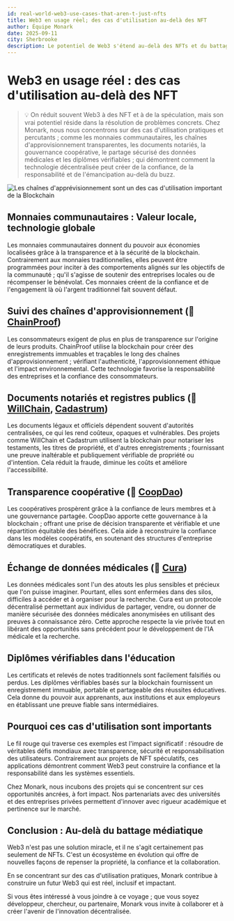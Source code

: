 ```yaml
---
id: real-world-web3-use-cases-that-aren-t-just-nfts
title: Web3 en usage réel; des cas d'utilisation au-delà des NFT
author: Équipe Monark
date: 2025-09-11
city: Sherbrooke
description: Le potentiel de Web3 s'étend au-delà des NFTs et du battage médiatique, en se concentrant sur des problèmes concrets. Les exemples incluent les monnaies communautaires, les chaînes d'approvisionnement transparentes, les documents notariés et le partage sécurisé des données médicales, démontrant comment la technologie décentralisée peut créer de la confiance et de la responsabilité.
---
```


# Web3 en usage réel : des cas d'utilisation au-delà des NFT

> 💡 On réduit souvent Web3 à des NFT et à de la spéculation, mais son vrai potentiel réside dans la résolution de problèmes concrets. Chez Monark, nous nous concentrons sur des cas d'utilisation pratiques et percutants ; comme les monnaies communautaires, les chaînes d'approvisionnement transparentes, les documents notariés, la gouvernance coopérative, le partage sécurisé des données médicales et les diplômes vérifiables ; qui démontrent comment la technologie décentralisée peut créer de la confiance, de la responsabilité et de l'émancipation au-delà du buzz.

![Les chaînes d'apprévisionnement sont un des cas d'utilisation important de la Blockchain](/images/news/real-world-web3-use-cases-that-aren-t-just-nfts.webp)

## Monnaies communautaires : Valeur locale, technologie globale

Les monnaies communautaires donnent du pouvoir aux économies localisées grâce à la transparence et à la sécurité de la blockchain. Contrairement aux monnaies traditionnelles, elles peuvent être programmées pour inciter à des comportements alignés sur les objectifs de la communauté ; qu'il s'agisse de soutenir des entreprises locales ou de récompenser le bénévolat. Ces monnaies créent de la confiance et de l'engagement là où l'argent traditionnel fait souvent défaut.

## Suivi des chaînes d'approvisionnement (👋 [ChainProof](https://chainproof.monark.io))

Les consommateurs exigent de plus en plus de transparence sur l'origine de leurs produits. ChainProof utilise la blockchain pour créer des enregistrements immuables et traçables le long des chaînes d'approvisionnement ; vérifiant l'authenticité, l'approvisionnement éthique et l'impact environnemental. Cette technologie favorise la responsabilité des entreprises et la confiance des consommateurs.

## Documents notariés et registres publics (👋 [WillChain](https://willchain.monark.io), [Cadastrum](https://cadastrum.monark.io))

Les documents légaux et officiels dépendent souvent d'autorités centralisées, ce qui les rend coûteux, opaques et vulnérables. Des projets comme WillChain et Cadastrum utilisent la blockchain pour notariser les testaments, les titres de propriété, et d'autres enregistrements ; fournissant une preuve inaltérable et publiquement vérifiable de propriété ou d'intention. Cela réduit la fraude, diminue les coûts et améliore l'accessibilité.

## Transparence coopérative (👋 [CoopDao](https://coopdao.monark.io))

Les coopératives prospèrent grâce à la confiance de leurs membres et à une gouvernance partagée. CoopDao apporte cette gouvernance à la blockchain ; offrant une prise de décision transparente et vérifiable et une répartition équitable des bénéfices. Cela aide à reconstruire la confiance dans les modèles coopératifs, en soutenant des structures d'entreprise démocratiques et durables.

## Échange de données médicales (👋 [Cura](https://cura.monark.io))

Les données médicales sont l'un des atouts les plus sensibles et précieux que l'on puisse imaginer. Pourtant, elles sont enfermées dans des silos, difficiles à accéder et à organiser pour la recherche. Cura est un protocole décentralisé permettant aux individus de partager, vendre, ou donner de manière sécurisée des données médicales anonymisées en utilisant des preuves à connaissance zéro. Cette approche respecte la vie privée tout en libérant des opportunités sans précédent pour le développement de l'IA médicale et la recherche.

## Diplômes vérifiables dans l'éducation

Les certificats et relevés de notes traditionnels sont facilement falsifiés ou perdus. Les diplômes vérifiables basés sur la blockchain fournissent un enregistrement immuable, portable et partageable des réussites éducatives. Cela donne du pouvoir aux apprenants, aux institutions et aux employeurs en établissant une preuve fiable sans intermédiaires.

## Pourquoi ces cas d'utilisation sont importants

Le fil rouge qui traverse ces exemples est l'impact significatif : résoudre de véritables défis mondiaux avec transparence, sécurité et responsabilisation des utilisateurs. Contrairement aux projets de NFT spéculatifs, ces applications démontrent comment Web3 peut construire la confiance et la responsabilité dans les systèmes essentiels.

Chez Monark, nous incubons des projets qui se concentrent sur ces opportunités ancrées, à fort impact. Nos partenariats avec des universités et des entreprises privées permettent d'innover avec rigueur académique et pertinence sur le marché.

## Conclusion : Au-delà du battage médiatique

Web3 n'est pas une solution miracle, et il ne s'agit certainement pas seulement de NFTs. C'est un écosystème en évolution qui offre de nouvelles façons de repenser la propriété, la confiance et la collaboration.

En se concentrant sur des cas d'utilisation pratiques, Monark contribue à construire un futur Web3 qui est réel, inclusif et impactant.

Si vous êtes intéressé à vous joindre à ce voyage ; que vous soyez développeur, chercheur, ou partenaire, Monark vous invite à collaborer et à créer l'avenir de l'innovation décentralisée.